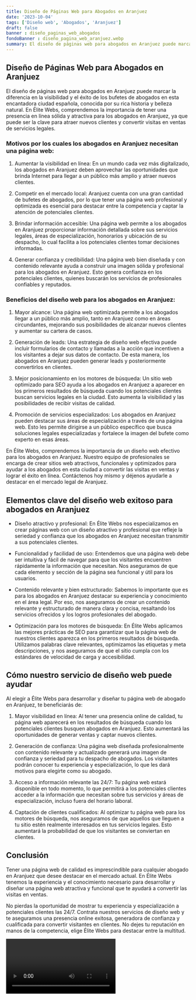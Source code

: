 ```yaml
---
title: Diseño de Páginas Web para Abogados en Aranjuez
date: '2023-10-04'
tags: ['Diseño web', 'Abogados', 'Aranjuez']
draft: false
banner : diseño_paginas_web_abogados
fondoBanner : diseño_pagina_web_aranjuez.webp
summary: El diseño de páginas web para abogados en Aranjuez puede marcar la diferencia en la visibilidad y el éxito de los bufetes de abogados en esta encantadora ciudad española, conocida por su rica historia y belleza natural. En Élite Webs, comprendemos la importancia de tener una presencia en línea sólida y atractiva para los abogados en Aranjuez, ya que puede ser la clave para atraer nuevos clientes y convertir visitas en ventas de servicios legales.
---
```


## Diseño de Páginas Web para Abogados en Aranjuez

El diseño de páginas web para abogados en Aranjuez puede marcar la diferencia en la visibilidad y el éxito de los bufetes de abogados en esta encantadora ciudad española, conocida por su rica historia y belleza natural. En Élite Webs, comprendemos la importancia de tener una presencia en línea sólida y atractiva para los abogados en Aranjuez, ya que puede ser la clave para atraer nuevos clientes y convertir visitas en ventas de servicios legales.

### Motivos por los cuales los abogados en Aranjuez necesitan una página web:

1. Aumentar la visibilidad en línea: En un mundo cada vez más digitalizado, los abogados en Aranjuez deben aprovechar las oportunidades que brinda Internet para llegar a un público más amplio y atraer nuevos clientes.

2. Competir en el mercado local: Aranjuez cuenta con una gran cantidad de bufetes de abogados, por lo que tener una página web profesional y optimizada es esencial para destacar entre la competencia y captar la atención de potenciales clientes.

3. Brindar información accesible: Una página web permite a los abogados en Aranjuez proporcionar información detallada sobre sus servicios legales, áreas de especialización, honorarios y ubicación de su despacho, lo cual facilita a los potenciales clientes tomar decisiones informadas.

4. Generar confianza y credibilidad: Una página web bien diseñada y con contenido relevante ayuda a construir una imagen sólida y profesional para los abogados en Aranjuez. Esto genera confianza en los potenciales clientes, quienes buscarán los servicios de profesionales confiables y reputados.

### Beneficios del diseño web para los abogados en Aranjuez:

1. Mayor alcance: Una página web optimizada permite a los abogados llegar a un público más amplio, tanto en Aranjuez como en áreas circundantes, mejorando sus posibilidades de alcanzar nuevos clientes y aumentar su cartera de casos.

2. Generación de leads: Una estrategia de diseño web efectiva puede incluir formularios de contacto y llamadas a la acción que incentiven a los visitantes a dejar sus datos de contacto. De esta manera, los abogados en Aranjuez pueden generar leads y posteriormente convertirlos en clientes.

3. Mejor posicionamiento en los motores de búsqueda: Un sitio web optimizado para SEO ayuda a los abogados en Aranjuez a aparecer en los primeros resultados de búsqueda cuando los potenciales clientes buscan servicios legales en la ciudad. Esto aumenta la visibilidad y las posibilidades de recibir visitas de calidad.

4. Promoción de servicios especializados: Los abogados en Aranjuez pueden destacar sus áreas de especialización a través de una página web. Esto les permite dirigirse a un público específico que busca soluciones legales especializadas y fortalece la imagen del bufete como experto en esas áreas.

En Élite Webs, comprendemos la importancia de un diseño web efectivo para los abogados en Aranjuez. Nuestro equipo de profesionales se encarga de crear sitios web atractivos, funcionales y optimizados para ayudar a los abogados en esta ciudad a convertir las visitas en ventas y lograr el éxito en línea. Contáctenos hoy mismo y déjenos ayudarle a destacar en el mercado legal de Aranjuez.

<GifSeo />

<Cta />

## Elementos clave del diseño web exitoso para abogados en Aranjuez

- Diseño atractivo y profesional: En Élite Webs nos especializamos en crear páginas web con un diseño atractivo y profesional que refleje la seriedad y confianza que los abogados en Aranjuez necesitan transmitir a sus potenciales clientes. 

- Funcionalidad y facilidad de uso: Entendemos que una página web debe ser intuitiva y fácil de navegar para que los visitantes encuentren rápidamente la información que necesitan. Nos aseguramos de que cada elemento y sección de la página sea funcional y útil para los usuarios.

- Contenido relevante y bien estructurado: Sabemos lo importante que es para los abogados en Aranjuez destacar su experiencia y conocimiento en el área legal. Por eso, nos aseguramos de crear un contenido relevante y estructurado de manera clara y concisa, resaltando los servicios ofrecidos y los logros profesionales del abogado.

- Optimización para los motores de búsqueda: En Élite Webs aplicamos las mejores prácticas de SEO para garantizar que la página web de nuestros clientes aparezca en los primeros resultados de búsqueda. Utilizamos palabras clave relevantes, optimizamos las etiquetas y meta descripciones, y nos aseguramos de que el sitio cumpla con los estándares de velocidad de carga y accesibilidad.

## Cómo nuestro servicio de diseño web puede ayudar

Al elegir a Élite Webs para desarrollar y diseñar tu página web de abogado en Aranjuez, te beneficiarás de:

1. Mayor visibilidad en línea: Al tener una presencia online de calidad, tu página web aparecerá en los resultados de búsqueda cuando los potenciales clientes busquen abogados en Aranjuez. Esto aumentará las oportunidades de generar ventas y captar nuevos clientes.

2. Generación de confianza: Una página web diseñada profesionalmente con contenido relevante y actualizado generará una imagen de confianza y seriedad para tu despacho de abogados. Los visitantes podrán conocer tu experiencia y especialización, lo que les dará motivos para elegirte como su abogado.

3. Acceso a información relevante las 24/7: Tu página web estará disponible en todo momento, lo que permitirá a los potenciales clientes acceder a la información que necesitan sobre tus servicios y áreas de especialización, incluso fuera del horario laboral.

4. Captación de clientes cualificados: Al optimizar tu página web para los motores de búsqueda, nos aseguramos de que aquellos que lleguen a tu sitio estén realmente interesados ​​en tus servicios legales. Esto aumentará la probabilidad de que los visitantes se conviertan en clientes.

## Conclusión

Tener una página web de calidad es imprescindible para cualquier abogado en Aranjuez que desee destacar en el mercado actual. En Élite Webs tenemos la experiencia y el conocimiento necesario para desarrollar y diseñar una página web atractiva y funcional que te ayudará a convertir las visitas en ventas.

No pierdas la oportunidad de mostrar tu experiencia y especialización a potenciales clientes las 24/7. Contrata nuestros servicios de diseño web y te aseguramos una presencia online exitosa, generadora de confianza y cualificada para convertir visitantes en clientes. No dejes tu reputación en manos de la competencia, elige Élite Webs para destacar entre la multitud.

<Video />

<CtaBot job='Abogados' city='Aranjuez'/>

<Gmaps query='Aranjuez+españa+maps' />